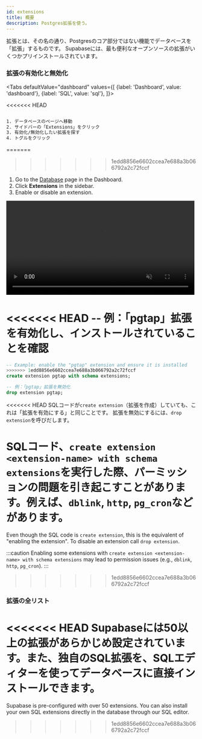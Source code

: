 ```yaml
---
id: extensions
title: 概要
description: Postgres拡張を使う。
---
```



拡張とは、その名の通り、Postgresのコア部分ではない機能でデータベースを「拡張」するものです。
Supabaseには、最も便利なオープンソースの拡張がいくつかプリインストールされています。


### 拡張の有効化と無効化

<Tabs
  defaultValue="dashboard"
  values={[
    {label: 'Dashboard', value: 'dashboard'},
    {label: 'SQL', value: 'sql'},
  ]}>

<<<<<<< HEAD
```sh

1. データベースのページへ移動
2. サイドバーの「Extensions」をクリック 
3. 有効化/無効化したい拡張を探す 
4. トグルをクリック
```
=======
<TabItem value="dashboard">
>>>>>>> 1edd8856e6602ccea7e688a3b066792a2c72fccf

1. Go to the [Database](https://app.supabase.com/project/_/database/tables) page in the Dashboard.
2. Click **Extensions** in the sidebar.
3. Enable or disable an extension.

<video width="99%" muted playsInline controls={true}>
<source src="/docs/videos/toggle-extensions.mp4" type="video/mp4" muted playsInline />
</video>

</TabItem>

<TabItem value="sql">

<<<<<<< HEAD
-- 例：「pgtap」拡張を有効化し、インストールされていることを確認
=======
```sql
-- Example: enable the "pgtap" extension and ensure it is installed
>>>>>>> 1edd8856e6602ccea7e688a3b066792a2c72fccf
create extension pgtap with schema extensions;

-- 例：「pgtap」拡張を無効化
drop extension pgtap;
```

<<<<<<< HEAD
SQLコードが`create extension`（拡張を作成）していても、これは「拡張を有効にする」と同じことです。
拡張を無効にするには、`drop extension`を呼びだします。

SQLコード、`create extension <extension-name> with schema extensions`を実行した際、パーミッションの問題を引き起こすことがあります。例えば、`dblink`, `http`, `pg_cron`などがあります。
=======
Even though the SQL code is `create extension`, this is the equivalent of "enabling the extension". 
To disable an extension call `drop extension`.

:::caution
Enabling some extensions with `create extension <extension-name> with schema extensions` may lead to permission issues (e.g., `dblink`, `http`, `pg_cron`).
:::
>>>>>>> 1edd8856e6602ccea7e688a3b066792a2c72fccf

</TabItem>

</Tabs>


### 拡張の全リスト

<<<<<<< HEAD
Supabaseには50以上の拡張があらかじめ設定されています。また、独自のSQL拡張を、SQLエディターを使ってデータベースに直接インストールできます。
=======
Supabase is pre-configured with over 50 extensions. You can also install your own SQL extensions directly in the database through our SQL editor.
>>>>>>> 1edd8856e6602ccea7e688a3b066792a2c72fccf

<ExtensionsComponent />
